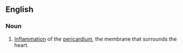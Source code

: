 ==English==

===Noun===
{{en-noun|pericarditises}}
{{wikipedia}}

# {{pathology}} [[inflammation|Inflammation]] of the [[pericardium]], the membrane that surrounds the heart.